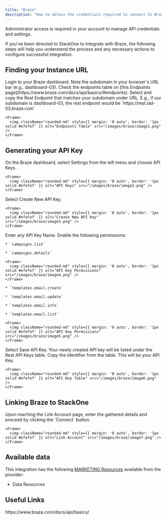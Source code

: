 ```yaml
---
title: "Braze"
description: "How to obtain the credentials required to connect to Braze."
---
```



<Note>
  Administrator access is required in your account to manage API credentials and settings.
</Note>

If you've been directed to StackOne to integrate with Braze, the following steps will help you understand the process and any necessary actions to configure successful integration.

## Finding your Instance URL

<Steps>
  <Step title="Login to Braze dashboard">
    Login to your Braze dashboard.
  </Step>

  <Step title="Note the subdomain">
    Note the subdomain in your browser's URL bar (e.g., dashboard-03).
  </Step>

  <Step title="Check endpoints table">
    Check the endpoints table on [this Endpoints page](https://www.braze.com/docs/api/basics/#endpoints).
  </Step>

  <Step title="Select and copy Rest Endpoint">
    Select and copy the Rest Endpoint that matches your subdomain under URL. E.g., if our subdomain is dashboard-03, the rest endpoint would be `https://rest.iad-03.braze.com`

    <Frame>
      <img className="rounded-md" style={{ margin: '0 auto', border: '1px solid #efefef' }} alt="Endpoints Table" src="/images/braze/image1.png" />
    </Frame>
  </Step>
</Steps>

## Generating your API Key

<Steps>
  <Step title="Navigate to API Keys">
    On the Braze dashboard, select Settings from the left menu and choose API Keys.

    <Frame>
      <img className="rounded-md" style={{ margin: '0 auto', border: '1px solid #efefef' }} alt="API Keys" src="/images/braze/image2.png" />
    </Frame>
  </Step>

  <Step title="Create New API Key">
    Select Create New API Key.

    <Frame>
      <img className="rounded-md" style={{ margin: '0 auto', border: '1px solid #efefef' }} alt="Create New API Key" src="/images/braze/image3.png" />
    </Frame>
  </Step>

  <Step title="Enter API Key Name">
    Enter any API Key Name.
  </Step>

  <Step title="Enable Permissions">
    Enable the following permissions:

    * `campaigns.list`

    * `campaigns.details`

    <Frame>
      <img className="rounded-md" style={{ margin: '0 auto', border: '1px solid #efefef' }} alt="API Key Permissions" src="/images/braze/image4.png" />
    </Frame>

    * `templates.email.create`

    * `templates.email.update`

    * `templates.email.info`

    * `templates.email.list`

    <Frame>
      <img className="rounded-md" style={{ margin: '0 auto', border: '1px solid #efefef' }} alt="API Key Permissions" src="/images/braze/image5.png" />
    </Frame>
  </Step>

  <Step title="Save API Key">
    Select Save API Key.
  </Step>

  <Step title="Copy the API Key">
    Your newly created API key will be listed under the Rest API Keys table. Copy the Identifier from the table. This will be your API Key.

    <Frame>
      <img className="rounded-md" style={{ margin: '0 auto', border: '1px solid #efefef' }} alt="API Key Table" src="/images/braze/image6.png" />
    </Frame>
  </Step>
</Steps>

## Linking Braze to StackOne

<Steps>
  <Step title="Enter the Details">
    Upon reaching the Link Account page, enter the gathered details and proceed by clicking the `Connect` button.

    <Frame>
      <img className="rounded-md" style={{ margin: '0 auto', border: '1px solid #efefef' }} alt="Link Account" src="/images/braze/image7.png" />
    </Frame>
  </Step>
</Steps>

<IntegrationFooter />

## Available data

This integration has the following [MARKETING Resources](https://docs.stackone.com/reference/getting-started-with-your-api) available from the provider:
- Data Resources

## Useful Links

<Card title="API Reference" icon="link" href="https://www.braze.com/docs/api/basics/">
  https://www.braze.com/docs/api/basics/
</Card>